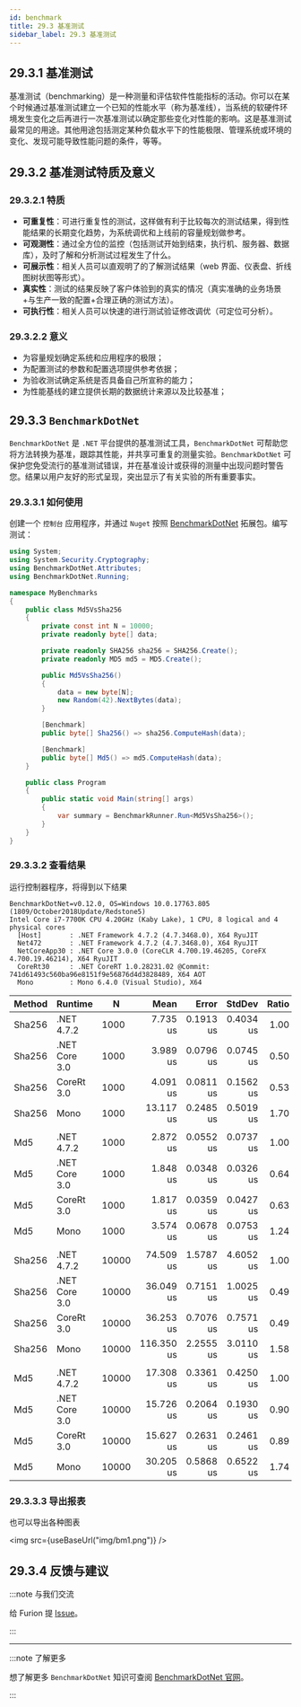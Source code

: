 ```yaml
---
id: benchmark
title: 29.3 基准测试
sidebar_label: 29.3 基准测试
---
```



## 29.3.1 基准测试

基准测试（benchmarking）是一种测量和评估软件性能指标的活动。你可以在某个时候通过基准测试建立一个已知的性能水平（称为基准线），当系统的软硬件环境发生变化之后再进行一次基准测试以确定那些变化对性能的影响。这是基准测试最常见的用途。其他用途包括测定某种负载水平下的性能极限、管理系统或环境的变化、发现可能导致性能问题的条件，等等。

## 29.3.2 基准测试特质及意义

### 29.3.2.1 特质

- **可重复性**：可进行重复性的测试，这样做有利于比较每次的测试结果，得到性能结果的长期变化趋势，为系统调优和上线前的容量规划做参考。
- **可观测性**：通过全方位的监控（包括测试开始到结束，执行机、服务器、数据库），及时了解和分析测试过程发生了什么。
- **可展示性**：相关人员可以直观明了的了解测试结果（web 界面、仪表盘、折线图树状图等形式）。
- **真实性**：测试的结果反映了客户体验到的真实的情况（真实准确的业务场景+与生产一致的配置+合理正确的测试方法）。
- **可执行性**：相关人员可以快速的进行测试验证修改调优（可定位可分析）。

### 29.3.2.2 意义

- 为容量规划确定系统和应用程序的极限；
- 为配置测试的参数和配置选项提供参考依据；
- 为验收测试确定系统是否具备自己所宣称的能力；
- 为性能基线的建立提供长期的数据统计来源以及比较基准；

## 29.3.3 `BenchmarkDotNet`

`BenchmarkDotNet` 是 `.NET` 平台提供的基准测试工具，`BenchmarkDotNet` 可帮助您将方法转换为基准，跟踪其性能，并共享可重复的测量实验。`BenchmarkDotNet` 可保护您免受流行的基准测试错误，并在基准设计或获得的测量中出现问题时警告您。结果以用户友好的形式呈现，突出显示了有关实验的所有重要事实。

### 29.3.3.1 如何使用

创建一个 `控制台` 应用程序，并通过 `Nuget` 按照 [BenchmarkDotNet](https://www.nuget.org/packages/BenchmarkDotNet/) 拓展包。编写测试：

```cs {3-4,22,25,33}
using System;
using System.Security.Cryptography;
using BenchmarkDotNet.Attributes;
using BenchmarkDotNet.Running;

namespace MyBenchmarks
{
    public class Md5VsSha256
    {
        private const int N = 10000;
        private readonly byte[] data;

        private readonly SHA256 sha256 = SHA256.Create();
        private readonly MD5 md5 = MD5.Create();

        public Md5VsSha256()
        {
            data = new byte[N];
            new Random(42).NextBytes(data);
        }

        [Benchmark]
        public byte[] Sha256() => sha256.ComputeHash(data);

        [Benchmark]
        public byte[] Md5() => md5.ComputeHash(data);
    }

    public class Program
    {
        public static void Main(string[] args)
        {
            var summary = BenchmarkRunner.Run<Md5VsSha256>();
        }
    }
}
```

### 29.3.3.2 查看结果

运行控制器程序，将得到以下结果

```
BenchmarkDotNet=v0.12.0, OS=Windows 10.0.17763.805 (1809/October2018Update/Redstone5)
Intel Core i7-7700K CPU 4.20GHz (Kaby Lake), 1 CPU, 8 logical and 4 physical cores
  [Host]       : .NET Framework 4.7.2 (4.7.3468.0), X64 RyuJIT
  Net472       : .NET Framework 4.7.2 (4.7.3468.0), X64 RyuJIT
  NetCoreApp30 : .NET Core 3.0.0 (CoreCLR 4.700.19.46205, CoreFX 4.700.19.46214), X64 RyuJIT
  CoreRt30     : .NET CoreRT 1.0.28231.02 @Commit: 741d61493c560ba96e8151f9e56876d4d3828489, X64 AOT
  Mono         : Mono 6.4.0 (Visual Studio), X64
```

| Method | Runtime       | N     |       Mean |     Error |    StdDev | Ratio |
| ------ | ------------- | ----- | ---------: | --------: | --------: | ----: |
| Sha256 | .NET 4.7.2    | 1000  |   7.735 us | 0.1913 us | 0.4034 us |  1.00 |
| Sha256 | .NET Core 3.0 | 1000  |   3.989 us | 0.0796 us | 0.0745 us |  0.50 |
| Sha256 | CoreRt 3.0    | 1000  |   4.091 us | 0.0811 us | 0.1562 us |  0.53 |
| Sha256 | Mono          | 1000  |  13.117 us | 0.2485 us | 0.5019 us |  1.70 |
|        |               |       |            |           |           |       |
| Md5    | .NET 4.7.2    | 1000  |   2.872 us | 0.0552 us | 0.0737 us |  1.00 |
| Md5    | .NET Core 3.0 | 1000  |   1.848 us | 0.0348 us | 0.0326 us |  0.64 |
| Md5    | CoreRt 3.0    | 1000  |   1.817 us | 0.0359 us | 0.0427 us |  0.63 |
| Md5    | Mono          | 1000  |   3.574 us | 0.0678 us | 0.0753 us |  1.24 |
|        |               |       |            |           |           |       |
| Sha256 | .NET 4.7.2    | 10000 |  74.509 us | 1.5787 us | 4.6052 us |  1.00 |
| Sha256 | .NET Core 3.0 | 10000 |  36.049 us | 0.7151 us | 1.0025 us |  0.49 |
| Sha256 | CoreRt 3.0    | 10000 |  36.253 us | 0.7076 us | 0.7571 us |  0.49 |
| Sha256 | Mono          | 10000 | 116.350 us | 2.2555 us | 3.0110 us |  1.58 |
|        |               |       |            |           |           |       |
| Md5    | .NET 4.7.2    | 10000 |  17.308 us | 0.3361 us | 0.4250 us |  1.00 |
| Md5    | .NET Core 3.0 | 10000 |  15.726 us | 0.2064 us | 0.1930 us |  0.90 |
| Md5    | CoreRt 3.0    | 10000 |  15.627 us | 0.2631 us | 0.2461 us |  0.89 |
| Md5    | Mono          | 10000 |  30.205 us | 0.5868 us | 0.6522 us |  1.74 |

### 29.3.3.3 导出报表

也可以导出各种图表

<img src={useBaseUrl("img/bm1.png")} />

## 29.3.4 反馈与建议

:::note 与我们交流

给 Furion 提 [Issue](https://gitee.com/dotnetchina/Furion/issues/new?issue)。

:::

---

:::note 了解更多

想了解更多 `BenchmarkDotNet` 知识可查阅 [BenchmarkDotNet 官网](https://benchmarkdotnet.org/)。

:::
